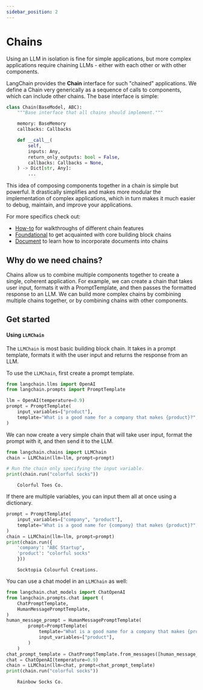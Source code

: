 ```yaml
---
sidebar_position: 2
---
```


# Chains

Using an LLM in isolation is fine for simple applications,
but more complex applications require chaining LLMs - either with each other or with other components.

LangChain provides the **Chain** interface for such "chained" applications. We define a Chain very generically as a sequence of calls to components, which can include other chains. The base interface is simple:

```python
class Chain(BaseModel, ABC):
    """Base interface that all chains should implement."""

    memory: BaseMemory
    callbacks: Callbacks

    def __call__(
        self,
        inputs: Any,
        return_only_outputs: bool = False,
        callbacks: Callbacks = None,
    ) -> Dict[str, Any]:
        ...
```

This idea of composing components together in a chain is simple but powerful. It drastically simplifies and makes more modular the implementation of complex applications, which in turn makes it much easier to debug, maintain, and improve your applications.

For more specifics check out:
- [How-to](/docs/modules/chains/how_to/) for walkthroughs of different chain features
- [Foundational](/docs/modules/chains/foundational/) to get acquainted with core building block chains
- [Document](/docs/modules/chains/document/) to learn how to incorporate documents into chains

## Why do we need chains?

Chains allow us to combine multiple components together to create a single, coherent application. For example, we can create a chain that takes user input, formats it with a PromptTemplate, and then passes the formatted response to an LLM. We can build more complex chains by combining multiple chains together, or by combining chains with other components.

## Get started

#### Using `LLMChain`

The `LLMChain` is most basic building block chain. It takes in a prompt template, formats it with the user input and returns the response from an LLM.

To use the `LLMChain`, first create a prompt template.

```python
from langchain.llms import OpenAI
from langchain.prompts import PromptTemplate

llm = OpenAI(temperature=0.9)
prompt = PromptTemplate(
    input_variables=["product"],
    template="What is a good name for a company that makes {product}?",
)
```

We can now create a very simple chain that will take user input, format the prompt with it, and then send it to the LLM.


```python
from langchain.chains import LLMChain
chain = LLMChain(llm=llm, prompt=prompt)

# Run the chain only specifying the input variable.
print(chain.run("colorful socks"))
```

<CodeOutputBlock lang="python">

```
    Colorful Toes Co.
```

</CodeOutputBlock>

If there are multiple variables, you can input them all at once using a dictionary.


```python
prompt = PromptTemplate(
    input_variables=["company", "product"],
    template="What is a good name for {company} that makes {product}?",
)
chain = LLMChain(llm=llm, prompt=prompt)
print(chain.run({
    'company': "ABC Startup",
    'product': "colorful socks"
    }))
```

<CodeOutputBlock lang="python">

```
    Socktopia Colourful Creations.
```

</CodeOutputBlock>

You can use a chat model in an `LLMChain` as well:


```python
from langchain.chat_models import ChatOpenAI
from langchain.prompts.chat import (
    ChatPromptTemplate,
    HumanMessagePromptTemplate,
)
human_message_prompt = HumanMessagePromptTemplate(
        prompt=PromptTemplate(
            template="What is a good name for a company that makes {product}?",
            input_variables=["product"],
        )
    )
chat_prompt_template = ChatPromptTemplate.from_messages([human_message_prompt])
chat = ChatOpenAI(temperature=0.9)
chain = LLMChain(llm=chat, prompt=chat_prompt_template)
print(chain.run("colorful socks"))
```

<CodeOutputBlock lang="python">

```
    Rainbow Socks Co.
```

</CodeOutputBlock>
